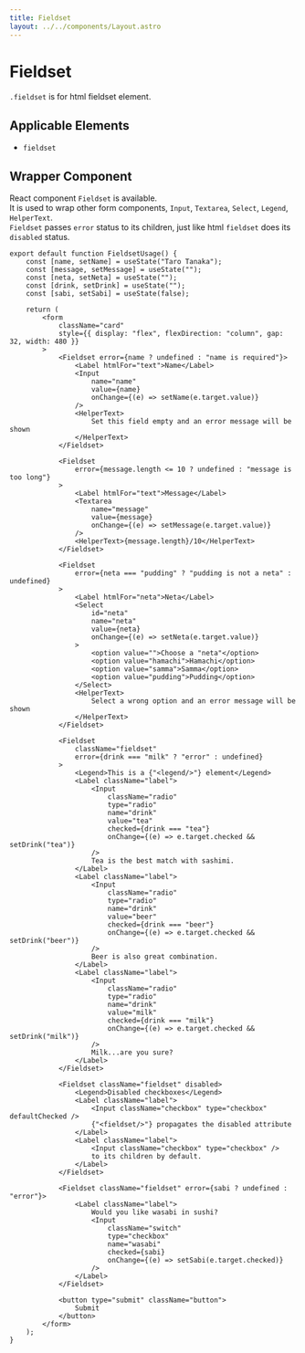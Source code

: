 ```yaml
---
title: Fieldset
layout: ../../components/Layout.astro
---
```



# Fieldset

`.fieldset` is for html fieldset element.

## Applicable Elements

- `fieldset`

## Wrapper Component

React component `Fieldset` is available.  
It is used to wrap other form components, `Input`, `Textarea`,  `Select`, `Legend`, `HelperText`.  
`Fieldset` passes `error` status to its children, just like html `fieldset` does its `disabled` status.

<SamplePane filled>
<FieldsetUsage client:idle />
</SamplePane>

```tsx
export default function FieldsetUsage() {
	const [name, setName] = useState("Taro Tanaka");
	const [message, setMessage] = useState("");
	const [neta, setNeta] = useState("");
	const [drink, setDrink] = useState("");
	const [sabi, setSabi] = useState(false);

	return (
		<form
			className="card"
			style={{ display: "flex", flexDirection: "column", gap: 32, width: 480 }}
		>
			<Fieldset error={name ? undefined : "name is required"}>
				<Label htmlFor="text">Name</Label>
				<Input
					name="name"
					value={name}
					onChange={(e) => setName(e.target.value)}
				/>
				<HelperText>
					Set this field empty and an error message will be shown
				</HelperText>
			</Fieldset>

			<Fieldset
				error={message.length <= 10 ? undefined : "message is too long"}
			>
				<Label htmlFor="text">Message</Label>
				<Textarea
					name="message"
					value={message}
					onChange={(e) => setMessage(e.target.value)}
				/>
				<HelperText>{message.length}/10</HelperText>
			</Fieldset>

			<Fieldset
				error={neta === "pudding" ? "pudding is not a neta" : undefined}
			>
				<Label htmlFor="neta">Neta</Label>
				<Select
					id="neta"
					name="neta"
					value={neta}
					onChange={(e) => setNeta(e.target.value)}
				>
					<option value="">Choose a "neta"</option>
					<option value="hamachi">Hamachi</option>
					<option value="samma">Samma</option>
					<option value="pudding">Pudding</option>
				</Select>
				<HelperText>
					Select a wrong option and an error message will be shown
				</HelperText>
			</Fieldset>

			<Fieldset
				className="fieldset"
				error={drink === "milk" ? "error" : undefined}
			>
				<Legend>This is a {"<legend/>"} element</Legend>
				<Label className="label">
					<Input
						className="radio"
						type="radio"
						name="drink"
						value="tea"
						checked={drink === "tea"}
						onChange={(e) => e.target.checked && setDrink("tea")}
					/>
					Tea is the best match with sashimi.
				</Label>
				<Label className="label">
					<Input
						className="radio"
						type="radio"
						name="drink"
						value="beer"
						checked={drink === "beer"}
						onChange={(e) => e.target.checked && setDrink("beer")}
					/>
					Beer is also great combination.
				</Label>
				<Label className="label">
					<Input
						className="radio"
						type="radio"
						name="drink"
						value="milk"
						checked={drink === "milk"}
						onChange={(e) => e.target.checked && setDrink("milk")}
					/>
					Milk...are you sure?
				</Label>
			</Fieldset>

			<Fieldset className="fieldset" disabled>
				<Legend>Disabled checkboxes</Legend>
				<Label className="label">
					<Input className="checkbox" type="checkbox" defaultChecked />
					{"<fieldset/>"} propagates the disabled attribute
				</Label>
				<Label className="label">
					<Input className="checkbox" type="checkbox" />
					to its children by default.
				</Label>
			</Fieldset>

			<Fieldset className="fieldset" error={sabi ? undefined : "error"}>
				<Label className="label">
					Would you like wasabi in sushi?
					<Input
						className="switch"
						type="checkbox"
						name="wasabi"
						checked={sabi}
						onChange={(e) => setSabi(e.target.checked)}
					/>
				</Label>
			</Fieldset>

			<button type="submit" className="button">
				Submit
			</button>
		</form>
	);
}
```